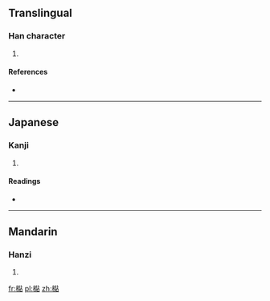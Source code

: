 ==Translingual==

===Han character===
{{Han char|rn=75|rad=木|as=13|sn=17|four=|canj=木火火口 (DFFR), X木火火口 (XDFFR)}}

# {{defn|Han|sort=木13}}

====References====
* {{Han ref|kx=0556.110|dkj=15643|dj=0945.290|hdz=21305.080|uh=6A86|ud=27270}}

----

==Japanese==

===Kanji===
{{ja-kanji|grade=|rs=木13}}

# {{defn|lang=ja|sort=木13}}

====Readings====
* {{ja-readings|on=[[さん]] (san)|kun=[[すぎ]] (sugi)}}

----

==Mandarin==

===Hanzi===
{{cmn-hanzi|pin=[[shān]] ([[shan1]])|wg=shan<sup>1</sup>}}

# {{defn|lang=cmn|sort=木13}}

[[fr:檆]]
[[pl:檆]]
[[zh:檆]]